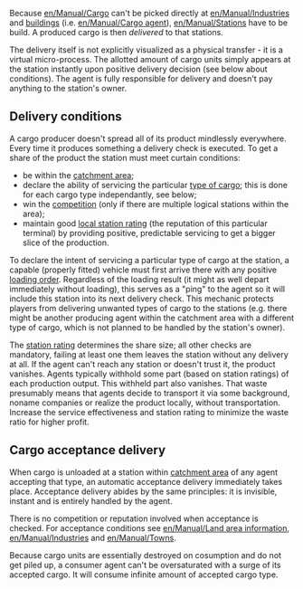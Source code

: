{{en/Table of contents}}

Because [[en/Manual/Cargo]] can't be picked directly at [[en/Manual/Industries]] and [[en/Archive/Manual/Building|buildings]] (i.e. [[en/Manual/Cargo agent]]), [[en/Manual/Stations]] have to be build. A produced cargo is then ''delivered'' to that stations.

The delivery itself is not explicitly visualized as a physical transfer - it is a virtual micro-process. The allotted amount of cargo units simply appears at the station instantly upon positive delivery decision (see below about conditions). The agent is fully responsible for delivery and doesn't pay anything to the station's owner.

==Delivery conditions==

A cargo producer doesn't spread all of its product mindlessly everywhere. Every time it produces something a delivery check is executed. To get a share of the product the station must meet curtain conditions:

* be within the [[en/Manual/Catchment area#production-catchment-area|catchment area]];
* declare the ability of servicing the particular [[:Category:en/Manual/Base Set/Cargos/Cargo|type of cargo]]; this is done for each cargo type independantly, see below;
* win the [[en/Manual/Game Mechanics/Main Page#cargo-delivery-to-stations|competition]] (only if there are multiple logical stations within the area);
* maintain good [[en/Manual/Game Mechanics/Main Page#station-rating|local station rating]] (the reputation of this particular terminal) by providing positive, predictable servicing to get a bigger slice of the production.

To declare the intent of servicing a particular type of cargo at the station, a capable (properly fitted) vehicle must first arrive there with any positive [[en/Manual/Orders#loading-options|loading order]]. Regardless of the loading result (it might as well depart immediately without loading), this serves as a "ping" to the agent so it will include this station into its next delivery check. This mechanic protects players from delivering unwanted types of cargo to the stations (e.g. there might be another producing agent within the catchment area with a different type of cargo, which is not planned to be handled by the station's owner).

The [[en/Manual/Game Mechanics/Main Page#station-rating|station rating]] determines the share size; all other checks are mandatory, failing at least one them leaves the station without any delivery at all. If the agent can't reach any station or doesn't trust it, the product vanishes. Agents typically withhold some part (based on station ratings) of each production output. This withheld part also vanishes. That waste presumably means that agents decide to transport it via some background, noname companies or realize the product locally, without transportation. Increase the service effectiveness and station rating to minimize the waste ratio for higher profit.

==Cargo acceptance delivery==

When cargo is unloaded at a station within [[en/Manual/Catchment area#cargo-acceptance-area-of-stations|catchment area]] of any agent accepting that type, an automatic acceptance delivery immediately takes place. Acceptance delivery abides by the same principles: it is invisible, instant and is entirely handled by the agent.

There is no competition or reputation involved when acceptance is checked. For acceptance conditions see [[en/Manual/Land area information]], [[en/Manual/Industries]] and [[en/Manual/Towns]].

Because cargo units are essentially destroyed on cosumption and do not get piled up, a consumer agent can't be oversaturated with a surge of its accepted cargo. It will consume infinite amount of accepted cargo type.